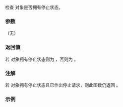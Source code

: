 {{cpp/thread/stop_source/title|stop_possible}}
{{cpp/thread/stop_source/navbar}}
{{ddcl|since=c++20|
bool stop_possible() const noexcept;
}}

检查 {{tt|stop_source}} 对象是否拥有停止状态。

===参数===
（无）

===返回值===
若 {{tt|stop_source}} 对象拥有停止状态则为 {{c|true}}，否则为 {{c|false}}。

===注解===
若 {{tt|stop_source}} 对象拥有停止状态且已作出停止请求，则此函数仍返回 {{c|true}}。

===示例===
{{example}}

{{langlinks|en|es|ja|ru}}